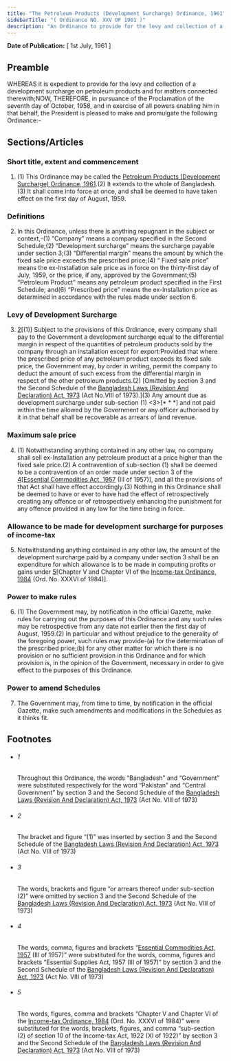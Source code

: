 ```yaml
---
title: "The Petroleum Products (Development Surcharge) Ordinance, 1961"
sidebarTitle: "( Ordinance NO. XXV OF 1961 )"
description: "An Ordinance to provide for the levy and collection of a development surcharge on petroleum products and for matters connected therewith. 1♣"
---
```


**Date of Publication:** [ 1st July, 1961 ]

## Preamble

WHEREAS it is expedient to provide for the levy and collection of a development surcharge on petroleum products and for matters connected therewith;NOW, THEREFORE, in pursuance of the Proclamation of the seventh day of October, 1958, and in exercise of all powers enabling him in that behalf, the President is pleased to make and promulgate the following Ordinance:-

## Sections/Articles

### Short title, extent and commencement

1. (1) This Ordinance may be called the [Petroleum Products (Development Surcharge) Ordinance, 1961](/act-309.html "Petroleum Products (Development Surcharge) Ordinance, 1961").(2) It extends to the whole of Bangladesh.(3) It shall come into force at once, and shall be deemed to have taken effect on the first day of August, 1959.

### Definitions

2. In this Ordinance, unless there is anything repugnant in the subject or context,-(1) “Company” means a company specified in the Second Schedule;(2) “Development surcharge” means the surcharge payable under section 3;(3) “Differential margin” means the amount by which the fixed sale price exceeds the prescribed price;(4) “ Fixed sale price” means the ex-Installation sale price as in force on the thirty-first day of July, 1959, or the price, if any, approved by the Government;(5) “Petroleum Product” means any petroleum product specified in the First Schedule; and(6) “Prescribed price” means the ex-Installation price as determined in accordance with the rules made under section 6.

### Levy of Development Surcharge

3. [2](1)[(1)] Subject to the provisions of this Ordinance, every company shall pay to the Government a development surcharge equal to the differential margin in respect of the quantities of petroleum products sold by the company through an installation except for export:Provided that where the prescribed price of any petroleum product exceeds its fixed sale price, the Government may, by order in writing, permit the company to deduct the amount of such excess from the differential margin in respect of the other petroleum products.(2) [Omitted by section 3 and the Second Schedule of the [Bangladesh Laws (Revision And Declaration) Act, 1973](/act-430.html "Bangladesh Laws (Revision And Declaration) Act, 1973") (Act No.VIII of 1973).](3) Any amount due as development surcharge under sub-section (1) <3>[\* \* \*] and not paid within the time allowed by the Government or any officer authorised by it in that behalf shall be recoverable as arrears of land revenue.

### Maximum sale price

4. (1) Notwithstanding anything contained in any other law, no company shall sell ex-Installation any petroleum product at a price higher than the fixed sale price.(2) A contravention of sub-section (1) shall be deemed to be a contravention of an order made under section 3 of the [4](1)[[Essential Commodities Act, 1957](/act-267.html "Essential Commodities Act, 1957") (III of 1957)], and all the provisions of that Act shall have effect accordingly.(3) Nothing in this Ordinance shall be deemed to have or ever to have had the effect of retrospectively creating any offence or of retrospectively enhancing the punishment for any offence provided in any law for the time being in force.

### Allowance to be made for development surcharge for purposes of income-tax

5. Notwithstanding anything contained in any other law, the amount of the development surcharge paid by a company under section 3 shall be an expenditure for which allowance is to be made in computing profits or gains under [5](1)[Chapter V and Chapter VI of the [Income-tax Ordinance, 1984](/act-672.html "Income-tax Ordinance, 1984") (Ord. No. XXXVI of 1984)].

### Power to make rules

6. (1) The Government may, by notification in the official Gazette, make rules for carrying out the purposes of this Ordinance and any such rules may be retrospective from any date not earlier then the first day of August, 1959.(2) In particular and without prejudice to the generality of the foregoing power, such rules may provide-(a) for the determination of the prescribed price;(b) for any other matter for which there is no provision or no sufficient provision in this Ordinance and for which provision is, in the opinion of the Government, necessary in order to give effect to the purposes of this Ordinance.

### Power to amend Schedules

7. The Government may, from time to time, by notification in the official Gazette, make such amendments and modifications in the Schedules as it thinks fit.

## Footnotes

- ###### 1

  Throughout this Ordinance, the words “Bangladesh” and “Government” were substituted respectively for the word “Pakistan” and “Central Government” by section 3 and the Second Schedule of the [Bangladesh Laws (Revision And Declaration) Act, 1973](/act-430.html "Bangladesh Laws (Revision And Declaration) Act, 1973") (Act No. VIII of 1973)

- ###### 2

  The bracket and figure “(1)” was inserted by section 3 and the Second Schedule of the [Bangladesh Laws (Revision And Declaration) Act, 1973](/act-430.html "Bangladesh Laws (Revision And Declaration) Act, 1973") (Act No. VIII of 1973)

- ###### 3

  The words, brackets and figure “or arrears thereof under sub-section (2)” were omitted by section 3 and the Second Schedule of the [Bangladesh Laws (Revision And Declaration) Act, 1973](/act-430.html "Bangladesh Laws (Revision And Declaration) Act, 1973") (Act No. VIII of 1973)

- ###### 4

  The words, comma, figures and brackets “[Essential Commodities Act, 1957](/act-267.html "Essential Commodities Act, 1957") (III of 1957)” were substituted for the words, comma, figures and brackets “Essential Supplies Act, 1957 (III of 1957)” by section 3 and the Second Schedule of the [Bangladesh Laws (Revision And Declaration) Act, 1973](/act-430.html "Bangladesh Laws (Revision And Declaration) Act, 1973") (Act No. VIII of 1973)

- ###### 5

  The words, figures, comma and brackets “Chapter V and Chapter VI of the [Income-tax Ordinance, 1984](/act-672.html "Income-tax Ordinance, 1984") (Ord. No. XXXVI of 1984)” were substituted for the words, brackets, figures, and comma “sub-section (2) of section 10 of the Income-tax Act, 1922 (XI of 1922)” by section 3 and the Second Schedule of the [Bangladesh Laws (Revision And Declaration) Act, 1973](/act-430.html "Bangladesh Laws (Revision And Declaration) Act, 1973") (Act No. VIII of 1973)
